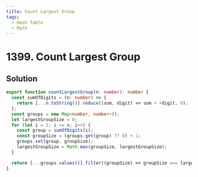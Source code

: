```yaml
---
title: Count Largest Group
tags:
  - Hash Table
  - Math
---
```


# 1399. Count Largest Group

<Badges>
  <LevelBadge level="easy" />
  <TopicBadge name="Hash Table" slug="hash-table" />
  <TopicBadge name="Math" slug="math" />
</Badges>

## Solution

```typescript filename="solution.ts" copy
export function countLargestGroup(n: number): number {
  const sumOfDigits = (n: number) => {
    return [...n.toString()].reduce((sum, digit) => sum + +digit, 0);
  };
  const groups = new Map<number, number>();
  let largestGroupSize = 0;
  for (let i = 1; i <= n; i++) {
    const group = sumOfDigits(i);
    const groupSize = (groups.get(group) ?? 0) + 1;
    groups.set(group, groupSize);
    largestGroupSize = Math.max(groupSize, largestGroupSize);
  }

  return [...groups.values()].filter((groupSize) => groupSize === largestGroupSize).length;
}
```

<ProblemLink
  codingSite="leetcode"
  href="https://leetcode.com/problems/count-largest-group"
  title="Count Largest Group"
/>
